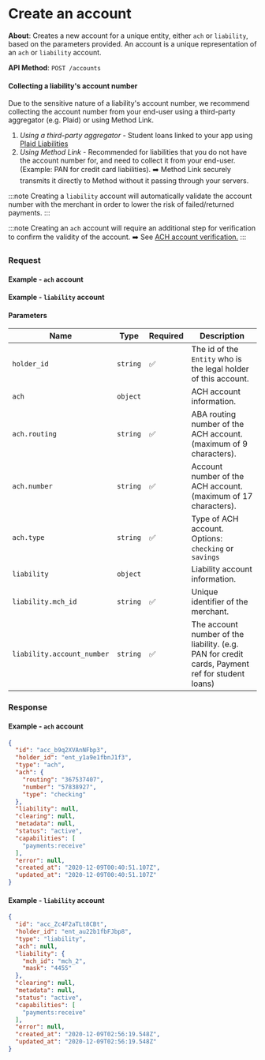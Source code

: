 
# Create an account

**About**: Creates a new account for a unique entity, either `ach` or `liability`, based on the parameters provided. An account is a unique representation of an `ach` or `liability` account.

**API Method**: `POST /accounts`

#### Collecting a liability's account number

Due to the sensitive nature of a liability's account number, we recommend collecting the account number from your end-user using a third-party aggregator (e.g. Plaid) or using Method Link.

1. _Using a third-party aggregator_ - Student loans linked to your app using [Plaid Liabilities](https://plaid.com/products/liabilities)
2. _Using Method Link_ - Recommended for liabilities that you do not have the account number for, and need to collect it from your end-user. (Example: PAN for credit card liabilities). ➡️ Method Link securely transmits it directly to Method without it passing through your servers.

:::note
Creating a `liability` account will automatically validate the account number with the merchant in order to lower the risk of failed/returned payments.
:::

:::note
Creating an `ach` account will require an additional step for verification to confirm the validity of the account. ➡️ See [ACH account verification.](/api/core/accounts/ach-verification/object)
:::


<!-- > 👷 **Coming Soon**: Method.js is in limited beta! If you'd like to get an early preview for your team, contact us via our shared slack or send us an email (team@methodfi.com) -->

<!-- > ℹ️ **Important**: The `holder_id` is the `Entity` id for the legal holder of the `Account`. Associating the incorrect `Entity` will lead to failed / returned payments. -->

### Request

#### Example - `ach` account
<AccountsCreateACH />

#### Example - `liability` account
<AccountsCreateLiability />

#### Parameters

| Name                       | Type     | Required | Description                                                                                     |
|----------------------------|----------|----------|-------------------------------------------------------------------------------------------------|
| `holder_id`                | `string` | ✅        | The id of the `Entity` who is the legal holder of this account.                                 |
| `ach`                      | `object` |          | ACH account information.                                                                        |
| `ach.routing`              | `string` | ✅        | ABA routing number of the ACH account. (maximum of 9 characters).                               |
| `ach.number`               | `string` | ✅        | Account number of the ACH account. (maximum of 17 characters).                                  |
| `ach.type`                 | `string` | ✅        | Type of ACH account. Options: `checking` or `savings`                                           |
| `liability`                | `object` |          | Liability account information.                                                                  |
| `liability.mch_id`         | `string` | ✅        | Unique identifier of the merchant.                                                              |
| `liability.account_number` | `string` | ✅        | The account number of the liability. (e.g. PAN for credit cards, Payment ref for student loans) |
### Response

#### Example - `ach` account
```json
{
  "id": "acc_b9q2XVAnNFbp3",
  "holder_id": "ent_y1a9e1fbnJ1f3",
  "type": "ach",
  "ach": {
    "routing": "367537407",
    "number": "57838927",
    "type": "checking"
  },
  "liability": null,
  "clearing": null,
  "metadata": null,
  "status": "active",
  "capabilities": [
    "payments:receive"
  ],
  "error": null,
  "created_at": "2020-12-09T00:40:51.107Z",
  "updated_at": "2020-12-09T00:40:51.107Z"
}
```

#### Example - `liability` account
```json
{
  "id": "acc_Zc4F2aTLt8CBt",
  "holder_id": "ent_au22b1fbFJbp8",
  "type": "liability",
  "ach": null,
  "liability": {
    "mch_id": "mch_2",
    "mask": "4455"
  },
  "clearing": null,
  "metadata": null,
  "status": "active",
  "capabilities": [
    "payments:receive"
  ],
  "error": null,
  "created_at": "2020-12-09T02:56:19.548Z",
  "updated_at": "2020-12-09T02:56:19.548Z"
}
```
